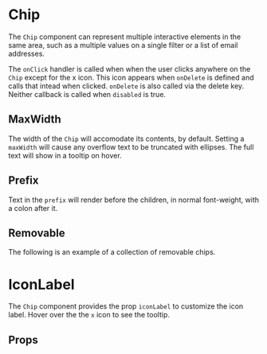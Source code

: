
<Meta component={Chip} title="Docs/Chip" />

# Chip

The `Chip` component can represent multiple interactive elements in the same area, such as a multiple values on a single filter or a list of email addresses.

<Editor code={storyBasic} />

The `onClick` handler is called when when the user clicks anywhere on the `Chip` except for the x icon.
This icon appears when `onDelete` is defined and calls that intead when clicked.
`onDelete` is also called via the delete key. Neither callback is called when `disabled` is true.

<Editor code={storyClickAndDelete} />

## MaxWidth

The width of the `Chip` will accomodate its contents, by default. Setting a `maxWidth` will cause any overflow text to be truncated with ellipses. The full text will show in a tooltip on hover.

<Editor code={storyMaxWidth} />

## Prefix

Text in the `prefix` will render before the children, in normal font-weight, with a colon after it.

<Editor code={storyPrefix} />

## Removable

The following is an example of a collection of removable chips.

<Editor code={storyRemovable} />

# IconLabel

The `Chip` component provides the prop `iconLabel` to customize the icon label. Hover over the the `x` icon to see the tooltip.

<Editor code={storyIconLabel} />

## Props

<ArgsTable of={Chip} exclude={excludedProps} />

